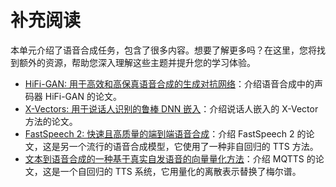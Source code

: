 # 补充阅读

本单元介绍了语音合成任务，包含了很多内容。想要了解更多吗？在这里，您将找到额外的资源，帮助您深入理解这些主题并提升您的学习体验。

* [HiFi-GAN: 用于高效和高保真语音合成的生成对抗网络](https://arxiv.org/pdf/2010.05646.pdf)：介绍语音合成中的声码器 HiFi-GAN 的论文。
* [X-Vectors: 用于说话人识别的鲁棒 DNN 嵌入](https://www.danielpovey.com/files/2018_icassp_xvectors.pdf)：介绍说话人嵌入的 X-Vector 方法的论文。
* [FastSpeech 2: 快速且高质量的端到端语音合成](https://arxiv.org/pdf/2006.04558.pdf)：介绍 FastSpeech 2 的论文，这是另一个流行的语音合成模型，它使用了一种非自回归的 TTS 方法。
* [文本到语音合成的一种基于真实自发语音的向量量化方法](https://arxiv.org/pdf/2302.04215v1.pdf)：介绍 MQTTS 的论文，这是一个自回归的 TTS 系统，它用量化的离散表示替换了梅尔谱。
